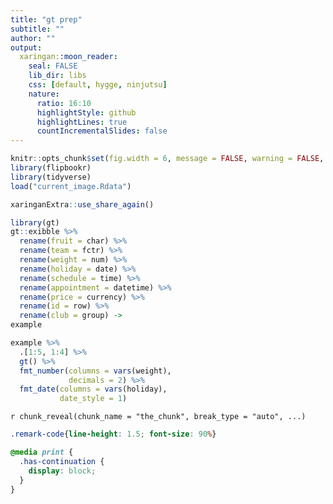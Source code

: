 ```yaml
---
title: "gt prep"
subtitle: ""
author: ""
output:
  xaringan::moon_reader:
    seal: FALSE
    lib_dir: libs
    css: [default, hygge, ninjutsu]
    nature:
      ratio: 16:10
      highlightStyle: github
      highlightLines: true
      countIncrementalSlides: false
---
```




```r
knitr::opts_chunk$set(fig.width = 6, message = FALSE, warning = FALSE, comment = "", cache = F)
library(flipbookr)
library(tidyverse)
load("current_image.Rdata")
```


```r
xaringanExtra::use_share_again()
```


```r
library(gt)
gt::exibble %>% 
  rename(fruit = char) %>%
  rename(team = fctr) %>% 
  rename(weight = num) %>% 
  rename(holiday = date) %>% 
  rename(schedule = time) %>% 
  rename(appointment = datetime) %>% 
  rename(price = currency) %>% 
  rename(id = row) %>% 
  rename(club = group) ->
example

example %>% 
  .[1:5, 1:4] %>% 
  gt() %>%
  fmt_number(columns = vars(weight), 
             decimals = 2) %>%
  fmt_date(columns = vars(holiday), 
           date_style = 1) 
```

`r chunk_reveal(chunk_name = "the_chunk", break_type = "auto", ...)`



```css
.remark-code{line-height: 1.5; font-size: 90%}

@media print {
  .has-continuation {
    display: block;
  }
}
```

